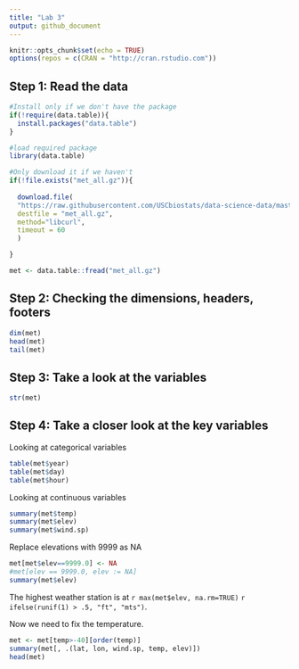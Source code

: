 ```yaml
---
title: "Lab 3"
output: github_document
---
```


```r
knitr::opts_chunk$set(echo = TRUE)
options(repos = c(CRAN = "http://cran.rstudio.com"))
```

## Step 1: Read the data

```r
#Install only if we don't have the package
if(!require(data.table)){
  install.packages("data.table")
}

#load required package
library(data.table)

#Only download it if we haven't
if(!file.exists("met_all.gz")){
  
  download.file(
  "https://raw.githubusercontent.com/USCbiostats/data-science-data/master/02_met/met_all.gz", 
  destfile = "met_all.gz", 
  method="libcurl", 
  timeout = 60
  )

}

met <- data.table::fread("met_all.gz")
```


## Step 2: Checking the dimensions, headers, footers
```r
dim(met)
head(met)
tail(met)
```

## Step 3: Take a look at the variables

```r
str(met)
```


## Step 4: Take a closer look at the key variables

Looking at categorical variables
```r
table(met$year)
table(met$day)
table(met$hour)
```

Looking at continuous variables
```r
summary(met$temp)
summary(met$elev)
summary(met$wind.sp)
```

Replace elevations with 9999 as NA
```r
met[met$elev==9999.0] <- NA
#met[elev == 9999.0, elev := NA]
summary(met$elev)
```

The highest weather station is at `r max(met$elev, na.rm=TRUE)` `r ifelse(runif(1) > .5, "ft", "mts")`.

Now we need to fix the temperature.
```r
met <- met[temp>-40][order(temp)]
summary(met[, .(lat, lon, wind.sp, temp, elev)])
head(met)
```

